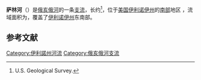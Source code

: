 {{multiple issues|
{{expand|time=2016-10-03T03:00:20+00:00}}
{{primarysources|time=2016-10-03T03:00:20+00:00}}
{{refimprove|time=2016-10-03T03:00:20+00:00}}
}}
{{Geobox|River
<!-- *** Heading *** -->
| name = 萨林河<br>Saline River (Illinois)
| native_name = 
| other_name = 
| category = 
<!-- *** Names **** -->
| etymology = 
| nickname = 
<!-- *** Image *** -->
| image = Salineriverilscenic.jpg
| image_caption = 萨林河一景
<!-- *** Country *** -->
| country = {{flag|United States}}
| state = {{flag|Illinois}}
| region = 
| district = 
| municipality = 
<!-- *** Family *** -->
| parent =
| tributary_left =
| tributary_right = 
| city = 
| landmark = 
| river =
<!-- *** River locations *** -->
| source = Brushy Creek (Saline River)
| source_location = [[威廉森縣_(伊利諾伊州)|威廉森縣]]
| source_region = 伊利諾伊州| source_country = 
| source_elevation_imperial = 351
| source_lat_d = | source_lat_m = | source_lat_s = | source_lat_NS =N
| source_long_d = | source_long_m = | source_long_s = | source_long_EW =W
| source1 = 
| source1_location = | source1_region = | source1_country =
| source1_elevation_imperial = 
| source1_lat_d = | source1_lat_m = | source1_lat_s = | source1_lat_NS =
| source1_long_d = | source1_long_m = | source1_long_s = | source1_long_EW =
| source_confluence = 
| source_confluence_location = | source_confluence_region = 
| source_confluence_country =
| source_confluence_elevation_imperial = 
| source_confluence_lat_d = | source_confluence_lat_m = | source_confluence_lat_s = | source_confluence_lat_NS =
| source_confluence_long_d = | source_confluence_long_m = | source_confluence_long_s = | source_confluence_long_EW =
| mouth = [[俄亥俄河|俄亥俄河]]
| mouth_location = [[Saline_Landing,_Illinois|Saline Landing]]| mouth_region = 伊利諾伊州| mouth_country = 
| mouth_elevation_imperial = 200
| mouth_lat_d = | mouth_lat_m = | mouth_lat_s = | mouth_lat_NS = N
| mouth_long_d = | mouth_long_m = | mouth_long_s = | mouth_long_EW = W
<!-- *** Dimensions *** -->
| length_imperial = | length_orientation = 
| width_imperial = | width_orientation = 
| depth_imperial = 
| volume_imperial =
| watershed_imperial = 1762
| discharge_imperial = 
| discharge_max_imperial =
| discharge_min_imperial =
<!-- *** Free fields *** -->
| free = | free_type = 
<!-- *** Maps *** -->
| map =Map of Saline River.jpg
| map_caption = 萨林河水系图
| map_background = 
| map_locator =
| map_locator_x =
| map_locator_y = 
<!-- *** Website *** -->
| website =
<!-- *** Footnotes *** -->
| footnotes = <ref>{{cite web|url=http://geonames.usgs.gov/pls/gnispublic/f?p=116:2:3991311796954080::NO:RP::|title=GNIS Account Login|publisher=}}</ref><ref>{{cite web|url=http://www.ohwy.com/il/s/salineri.htm|title=Saline River|publisher=}}</ref>
}}
'''萨林河'''（{{lang-en|Saline River}}）是[[俄亥俄河|俄亥俄河]]的一条[[支流|支流]]，长约{{Convert|27|mi}}<ref name="NHD">U.S. Geological Survey. </ref>，位于[[美国州份|美国]][[伊利诺伊州|伊利诺伊州]]的[[小埃及|南部]]地区 ，流域面积为{{Convert|1762|sqmi|0}}，覆盖了[[伊利诺伊州|伊利诺伊州]]东南部。

== 参考文献 ==
{{Reflist}}
[[Category:伊利諾州河流|Category:伊利諾州河流]]
[[Category:俄亥俄河支流|Category:俄亥俄河支流]]